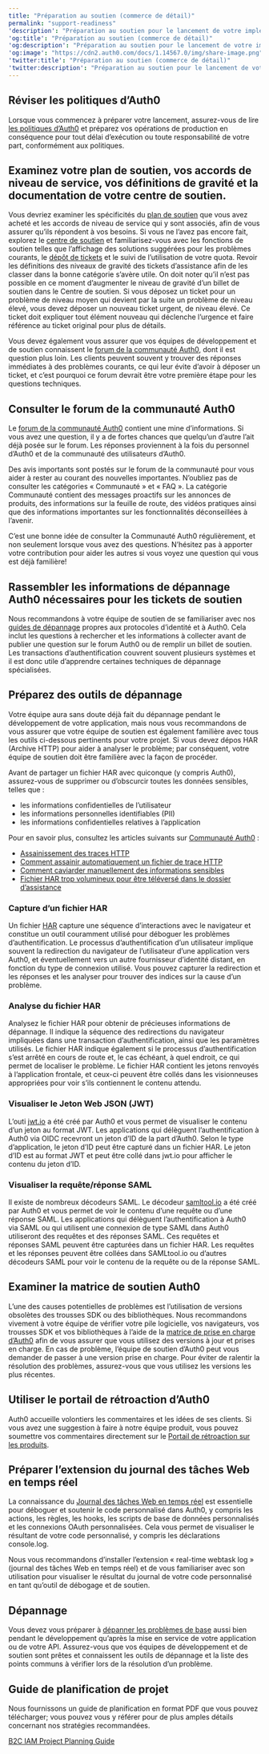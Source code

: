 ```yaml
---
title: "Préparation au soutien (commerce de détail)"
permalink: "support-readiness"
'description': "Préparation au soutien pour le lancement de votre implémentation IAM B2C."
'og:title': "Préparation au soutien (commerce de détail)"
'og:description': "Préparation au soutien pour le lancement de votre implémentation IAM B2C."
'og:image': "https://cdn2.auth0.com/docs/1.14567.0/img/share-image.png"
'twitter:title': "Préparation au soutien (commerce de détail)"
'twitter:description': "Préparation au soutien pour le lancement de votre implémentation IAM B2C."
---
```


## Réviser les politiques d’Auth0

Lorsque vous commencez à préparer votre lancement, assurez-vous de lire [les politiques d’Auth0](/docs/fr-ca/troubleshoot/customer-support/operational-policies) et préparez vos opérations de production en conséquence pour tout délai d’exécution ou toute responsabilité de votre part, conformément aux politiques.

## Examinez votre plan de soutien, vos accords de niveau de service, vos définitions de gravité et la documentation de votre centre de soutien.

Vous devriez examiner les spécificités du [plan de soutien](/docs/fr-ca/troubleshoot/customer-support) que vous avez acheté et les accords de niveau de service qui y sont associés, afin de vous assurer qu’ils répondent à vos besoins. Si vous ne l’avez pas encore fait, explorez le [centre de soutien](https://support.auth0.com/) et familiarisez-vous avec les fonctions de soutien telles que l’affichage des solutions suggérées pour les problèmes courants, le [dépôt de tickets](/docs/fr-ca/troubleshoot/customer-support/open-and-manage-support-tickets) et le suivi de l’utilisation de votre quota. Revoir les définitions des niveaux de gravité des tickets d’assistance afin de les classer dans la bonne catégorie s’avère utile. On doit noter qu’il n’est pas possible en ce moment d’augmenter le niveau de gravité d’un billet de soutien dans le Centre de soutien. Si vous déposez un ticket pour un problème de niveau moyen qui devient par la suite un problème de niveau élevé, vous devez déposer un nouveau ticket urgent, de niveau élevé. Ce ticket doit expliquer tout élément nouveau qui déclenche l’urgence et faire référence au ticket original pour plus de détails.

Vous devez également vous assurer que vos équipes de développement et de soutien connaissent le [forum de la communauté Auth0](https://community.auth0.com/), dont il est question plus loin. Les clients peuvent souvent y trouver des réponses immédiates à des problèmes courants, ce qui leur évite d’avoir à déposer un ticket, et c’est pourquoi ce forum devrait être votre première étape pour les questions techniques.

## Consulter le forum de la communauté Auth0

Le [forum de la communauté Auth0](https://community.auth0.com/) contient une mine d’informations. Si vous avez une question, il y a de fortes chances que quelqu’un d’autre l’ait déjà posée sur le forum. Les réponses proviennent à la fois du personnel d’Auth0 et de la communauté des utilisateurs d’Auth0.

Des avis importants sont postés sur le forum de la communauté pour vous aider à rester au courant des nouvelles importantes. N’oubliez pas de consulter les catégories « Communauté » et « FAQ ». La catégorie Communauté contient des messages proactifs sur les annonces de produits, des informations sur la feuille de route, des vidéos pratiques ainsi que des informations importantes sur les fonctionnalités déconseillées à l’avenir.

C’est une bonne idée de consulter la Communauté Auth0 régulièrement, et non seulement lorsque vous avez des questions. N’hésitez pas à apporter votre contribution pour aider les autres si vous voyez une question qui vous est déjà familière!

## Rassembler les informations de dépannage Auth0 nécessaires pour les tickets de soutien

Nous recommandons à votre équipe de soutien de se familiariser avec nos [guides de dépannage](/docs/fr-ca/troubleshoot) propres aux protocoles d’identité et à Auth0. Cela inclut les questions à rechercher et les informations à collecter avant de publier une question sur le forum Auth0 ou de remplir un billet de soutien. Les transactions d’authentification couvrent souvent plusieurs systèmes et il est donc utile d’apprendre certaines techniques de dépannage spécialisées.

## Préparez des outils de dépannage

Votre équipe aura sans doute déjà fait du dépannage pendant le développement de votre application, mais nous vous recommandons de vous assurer que votre équipe de soutien est également familière avec tous les outils ci-dessous pertinents pour votre projet. Si vous devez dépos HAR (Archive HTTP) pour aider à analyser le problème; par conséquent, votre équipe de soutien doit être familière avec la façon de procéder.

<Warning>

Avant de partager un fichier HAR avec quiconque (y compris Auth0), assurez-vous de supprimer ou d’obscurcir toutes les données sensibles, telles que :

* les informations confidentielles de l’utilisateur
* les informations personnelles identifiables (PII)
* les informations confidentielles relatives à l’application

Pour en savoir plus, consultez les articles suivants sur [Communauté Auth0](https://community.auth0.com) :

* [Assainissement des traces HTTP](https://community.auth0.com/t/sanitizing-http-traces/119488)
* [Comment assainir automatiquement un fichier de trace HTTP](https://community.auth0.com/t/how-to-sanitize-a-http-trace-file-automatically/120583)
* [Comment caviarder manuellement des informations sensibles](https://community.auth0.com/t/how-to-manually-redact-sensitive-information/122554)
* [Fichier HAR trop volumineux pour être téléversé dans le dossier d’assistance](https://community.auth0.com/t/har-file-is-too-large-to-upload-to-the-support-case/122488)

</Warning>

### Capture d’un fichier HAR

Un fichier [HAR](/docs/fr-ca/troubleshoot/troubleshooting-tools/generate-and-analyze-har-files) capture une séquence d’interactions avec le navigateur et constitue un outil couramment utilisé pour déboguer les problèmes d’authentification. Le processus d’authentification d’un utilisateur implique souvent la redirection du navigateur de l’utilisateur d’une application vers Auth0, et éventuellement vers un autre fournisseur d’identité distant, en fonction du type de connexion utilisé. Vous pouvez capturer la redirection et les réponses et les analyser pour trouver des indices sur la cause d’un problème.

### Analyse du fichier HAR

Analysez le fichier HAR pour obtenir de précieuses informations de dépannage. Il indique la séquence des redirections du navigateur impliquées dans une transaction d’authentification, ainsi que les paramètres utilisés. Le fichier HAR indique également si le processus d’authentification s’est arrêté en cours de route et, le cas échéant, à quel endroit, ce qui permet de localiser le problème. Le fichier HAR contient les jetons renvoyés à l’application frontale, et ceux-ci peuvent être collés dans les visionneuses appropriées pour voir s’ils contiennent le contenu attendu.

### Visualiser le Jeton Web JSON (JWT)

L’outi [jwt.io](https://jwt.io/) a été créé par Auth0 et vous permet de visualiser le contenu d’un jeton au format <Tooltip href="/docs/docs/fr-ca/glossary?term=json-web-token" tip="Jeton Web JSON (JWT)
Format standard de jeton d’ID (et souvent de jeton d’accès) utilisé pour représenter en toute sécurité des demandes entre deux parties." cta="Voir le glossaire">JWT</Tooltip>. Les applications qui délèguent l’authentification à Auth0 via OIDC recevront un jeton d’ID de la part d’Auth0. Selon le type d’application, le jeton d’ID peut être capturé dans un fichier HAR. Le jeton d’ID est au format JWT et peut être collé dans jwt.io pour afficher le contenu du jeton d’ID.

### Visualiser la requête/réponse SAML

Il existe de nombreux décodeurs <Tooltip href="/docs/docs/fr-ca/glossary?term=security-assertion-markup-language" tip="Security Assertion Markup Language (SAML)
Protocole normalisé permettant à deux parties d’échanger des informations d’authentification sans mot de passe." cta="Voir le glossaire">SAML</Tooltip>. Le décodeur [samltool.io](https://samltool.io/) a été créé par Auth0 et vous permet de voir le contenu d’une requête ou d’une réponse SAML. Les applications qui délèguent l’authentification à Auth0 via SAML ou qui utilisent une connexion de type SAML dans Auth0 utiliseront des requêtes et des réponses SAML. Ces requêtes et réponses SAML peuvent être capturées dans un fichier HAR. Les requêtes et les réponses peuvent être collées dans SAMLtool.io ou d’autres décodeurs SAML pour voir le contenu de la requête ou de la réponse SAML.

## Examiner la matrice de soutien Auth0

L’une des causes potentielles de problèmes est l’utilisation de versions obsolètes des trousses SDK ou des bibliothèques. Nous recommandons vivement à votre équipe de vérifier votre pile logicielle, vos navigateurs, vos trousses SDK et vos bibliothèques à l’aide de la [matrice de prise en charge d’Auth0](/docs/fr-ca/troubleshoot/customer-support/product-support-matrix) afin de vous assurer que vous utilisez des versions à jour et prises en charge. En cas de problème, l’équipe de soutien d’Auth0 peut vous demander de passer à une version prise en charge. Pour éviter de ralentir la résolution des problèmes, assurez-vous que vous utilisez les versions les plus récentes.

## Utiliser le portail de rétroaction d’Auth0

Auth0 accueille volontiers les commentaires et les idées de ses clients. Si vous avez une suggestion à faire à notre équipe produit, vous pouvez soumettre vos commentaires directement sur le [Portail de rétroaction sur les produits](https://auth0.com/feedback).

## Préparer l’extension du journal des tâches Web en temps réel

La connaissance du [Journal des tâches Web en temps réel](/docs/fr-ca/customize/extensions/real-time-webtask-logs)  est essentielle pour déboguer et soutenir le code personnalisé dans Auth0, y compris les actions, les règles, les hooks, les scripts de base de données personnalisés et les connexions <Tooltip href="/docs/docs/fr-ca/glossary?term=oath2" tip="OAuth 2.0
Cadre d’applications d’autorisation qui définit les protocoles d’autorisation et les flux de production." cta="Voir le glossaire">OAuth</Tooltip> personnalisées. Cela vous permet de visualiser le résultant de votre code personnalisé, y compris les déclarations console.log.

Nous vous recommandons d’installer l’extension « real-time webtask log » (journal des tâches Web en temps réel) et de vous familiariser avec son utilisation pour visualiser le résultat du journal de votre code personnalisé en tant qu’outil de débogage et de soutien.

## Dépannage

Vous devez vous préparer à [dépanner les problèmes de base](/docs/fr-ca/troubleshoot/basic-issues) aussi bien pendant le développement qu’après la mise en service de votre application ou de votre API. Assurez-vous que vos équipes de développement et de soutien sont prêtes et connaissent les outils de dépannage et la liste des points communs à vérifier lors de la résolution d’un problème.

## Guide de planification de projet

Nous fournissons un guide de planification en format PDF que vous pouvez télécharger; vous pouvez vous y référer pour de plus amples détails concernant nos stratégies recommandées.

[B2C IAM Project Planning Guide](//assets.ctfassets.net/cdy7uua7fh8z/3er1aEQ7Ul0q3c9leJWczR/b1f18b4c16abb7e78b01e4eb2b52bb8e/B2C_Project_Planning.pdf)
